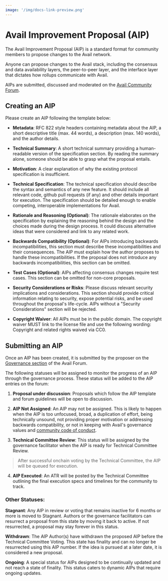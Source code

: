 ```yaml
---
image: '/img/docs-link-preview.png'
---
```


# Avail Improvement Proposal (AIP)

The Avail Improvement Proposal (AIP) is a standard format for community members to propose changes to the Avail network. 

Anyone can propose changes to the Avail stack, including the consensus and data availability layers, the peer-to-peer layer, and the interface layer that dictates how rollups communicate with Avail.

AIPs are submitted, discussed and moderated on the [Avail Community Forum](https://forum.availproject.org/).

## Creating an AIP

Please create an AIP following the template below:

- **Metadata**: RFC 822 style headers containing metadata about the AIP, a short descriptive title (max. 44 words), a description (max. 140 words), and the author details.

- **Technical Summary**: A short technical summary providing a human-readable version of the specification section. By reading the summary alone, someone should be able to grasp what the proposal entails.

- **Motivation**: A clear explanation of why the existing protocol specification is insufficient.

- **Technical Specification**: The technical specification should describe the syntax and semantics of any new feature. It should include all relevant code, github pull requests (if any) and other details important for execution. The specification should be detailed enough to enable competing, interoperable implementations for Avail.

- **Rationale and Reasoning (Optional)**: The rationale elaborates on the specification by explaining the reasoning behind the design and the choices made during the design process. It could discuss alternative ideas that were considered and link to any related work.

- **Backwards Compatibility (Optional)**: For AIPs introducing backwards incompatibilities, this section must describe these incompatibilities and their consequences. The AIP must explain how the author proposes to handle these incompatibilities. If the proposal does not introduce any backwards incompatibilities, this section can be omitted.

- **Test Cases (Optional)**: AIPs affecting consensus changes require test cases. This section can be omitted for non-core proposals.

- **Security Considerations or Risks**: Please discuss relevant security implications and considerations. This section should provide critical information relating to security, expose potential risks, and be used throughout the proposal's life-cycle. AIPs without a "Security Considerations" section will be rejected.

- **Copyright Waiver**: All AIPs must be in the public domain. The copyright waiver MUST link to the license file and use the following wording: Copyright and related rights waived via CC0.

## Submitting an AIP

Once an AIP has been created, it is submitted by the proposer on the [Governance section](https://forum.availproject.org/c/governance/32) of the Avail Forum. 

The following statuses will be assigned to monitor the progress of an AIP through the governance process. These status will be added to the AIP entries on the forum:

1. **Proposal under discussion**: Proposals which follow the AIP template and forum guidelines will be open to discussion.

2. **AIP Not Assigned**: An AIP may not be assigned. This is likely to happen when the AIP is too unfocused, broad, a duplication of effort, being technically unsound, not providing proper motivation or addressing backwards compatibility, or not in keeping with Avail's governance values and [community code of conduct](https://forum.availproject.org/faq).

3. **Technical Committee Review**: This status will be assigned by the governance facilitator when the AIP is ready for Technical Committee Review.

> After successful onchain voting by the Technical Committee, the AIP will be queued for execution. 

4. **AIP Executed**: An ATR will be posted by the Technical Committee outlining the final execution specs and timelines for the community to track.


### Other Statuses:

**Stagnant**: Any AIP in review or voting that remains inactive for 6 months or more is moved to Stagnant. Authors or the governance facilitators can resurrect a proposal from this state by moving it back to active. If not resurrected, a proposal may stay forever in this status.

**Withdrawn**: The AIP Author(s) have withdrawn the proposed AIP before the Technical Committee Voting. This state has finality and can no longer be resurrected using this AIP number. If the idea is pursued at a later date, it is considered a new proposal.

**Ongoing**: A special status for AIPs designed to be continually updated and not reach a state of finality. This status caters to dynamic AIPs that require ongoing updates.

